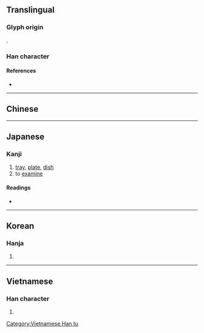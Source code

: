 {{character info/new}}
{{also|盘}}
==Translingual==

===Glyph origin===
{{Han etym}}
{{Han compound|般|木|t2=wood|c1=p|c2=s|ls=psc}}.

===Han character===
{{Han char|rn=75|rad=木|as=10|sn=14|four=27904|canj=HED,XHED|ids=⿱般木}}

====References====
* {{Han ref|kx=0545.200|dkj=15303|dj=0933.090|hdz=21265.080|uh=69C3|ud=27075|bh=BA6E|bd=47726}}

----

==Chinese==
{{zh-see|盤|v}}

----

==Japanese==

===Kanji===
{{ja-kanji|grade=|rs=木10}}

# [[tray]], [[plate]], [[dish]]
# to [[examine]]

====Readings====
* {{ja-readings|kanon=[[はん]] (han)|goon=[[ばん]] (ban)|kun=[[たらい]] (tarai)}}

----

==Korean==

===Hanja===
{{ko-hanja|hangeul=반|eumhun=|rv=ban|mr=pan|y=pan}}

# {{defn|lang=ko|sort=木10}}

----

==Vietnamese==

===Han character===
{{vi-readings|rs=木10| hanviet = bàn}}

# {{defn|lang=vi|sort=木10}}

[[Category:Vietnamese Han tu]]